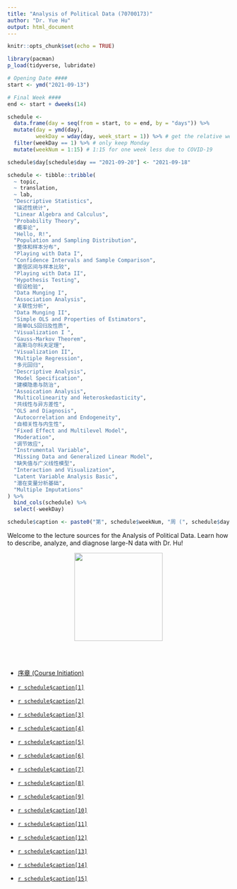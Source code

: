 ```yaml
---
title: "Analysis of Political Data (70700173)"
author: "Dr. Yue Hu"
output: html_document
---
```


```r
knitr::opts_chunk$set(echo = TRUE)
```

```r
library(pacman)
p_load(tidyverse, lubridate)

# Opening Date ####
start <- ymd("2021-09-13")

# Final Week ####
end <- start + dweeks(14) 

schedule <-
  data.frame(day = seq(from = start, to = end, by = "days")) %>%
  mutate(day = ymd(day),
         weekDay = wday(day, week_start = 1)) %>% # get the relative week number
  filter(weekDay == 1) %>% # only keep Monday
  mutate(weekNum = 1:15) # 1:15 for one week less due to COVID-19

schedule$day[schedule$day == "2021-09-20"] <- "2021-09-18"

schedule <- tibble::tribble(
  ~ topic,
  ~ translation,
  ~ lab,
  "Descriptive Statistics",
  "描述性统计",
  "Linear Algebra and Calculus",
  "Probability Theory",
  "概率论",
  "Hello, R!",
  "Population and Sampling Distribution",
  "整体和样本分布",
  "Playing with Data I",
  "Confidence Intervals and Sample Comparison",
  "置信区间与样本比较",
  "Playing with Data II",
  "Hypothesis Testing",
  "假设检验",
  "Data Munging I",
  "Association Analysis",
  "关联性分析",
  "Data Munging II",
  "Simple OLS and Properties of Estimators",
  "简单OLS回归及性质",
  "Visualization I ",
  "Gauss-Markov Theorem",
  "高斯马尔科夫定理",
  "Visualization II",
  "Multiple Regression",
  "多元回归",
  "Descriptive Analysis",
  "Model Specification",
  "建模隐患与防治",
  "Assoication Analysis",
  "Multicolinearity and Heteroskedasticity",
  "共线性与异方差性",
  "OLS and Diagnosis",
  "Autocorrelation and Endogeneity",
  "自相关性与内生性",
  "Fixed Effect and Multilevel Model",
  "Moderation",
  "调节效应",
  "Instrumental Variable",
  "Missing Data and Generalized Linear Model",
  "缺失值与广义线性模型",
  "Interaction and Visualization",
  "Latent Variable Analysis Basic",
  "潜在变量分析基础",
  "Multiple Imputations"
) %>% 
  bind_cols(schedule) %>% 
  select(-weekDay)

schedule$caption <- paste0("第", schedule$weekNum, "周 (", schedule$day, "): ", schedule$translation, " (", schedule$topic, ")")
```

Welcome to the lecture sources for the Analysis of Political Data.
Learn how to describe, analyze, and diagnose large-N data with Dr. Hu!

<center><img src="images/goodluck.gif" height="200"/></center>

<br><br>


* <a href="/slides_gh/slides/courses/analysisOfPoliticalData/01_courseIntro.html">序章 (Course Initiation)</a>

* <a href="/slides_gh/slides/courses/analysisOfPoliticalData/02_descriptiveStats.html">`r schedule$caption[1]`</a>

* <a href="/slides_gh/slides/courses/analysisOfPoliticalData/03_probability.html">`r schedule$caption[2]`</a>

* <a href="/slides_gh/slides/courses/analysisOfPoliticalData/04_distribution.html">`r schedule$caption[3]`</a>

* <a href="/slides_gh/slides/courses/analysisOfPoliticalData/05_hypothesis.html">`r schedule$caption[4]`</a>

* <a href="/slides_gh/slides/courses/analysisOfPoliticalData/06_ciSample.html">`r schedule$caption[5]`</a>

* <a href="/slides_gh/slides/courses/analysisOfPoliticalData/07_association.html">`r schedule$caption[6]`</a>

* <a href="/slides_gh/slides/courses/analysisOfPoliticalData/08_simpleOLS.html">`r schedule$caption[7]`</a>

* <a href="/slides_gh/slides/courses/analysisOfPoliticalData/09_assumptions.html">`r schedule$caption[8]`</a>

* <a href="/slides_gh/slides/courses/analysisOfPoliticalData/10_multipleRegression.html">`r schedule$caption[9]`</a>

* <a href="/slides_gh/slides/courses/analysisOfPoliticalData/11_specification.html">`r schedule$caption[10]`</a>

* <a href="/slides_gh/slides/courses/analysisOfPoliticalData/12_multiHeter.html">`r schedule$caption[11]`</a>

* <a href="/slides_gh/slides/courses/analysisOfPoliticalData/13_autoEndo.html">`r schedule$caption[12]`</a>

* <a href="/slides_gh/slides/courses/analysisOfPoliticalData/14_moderation.html">`r schedule$caption[13]`</a>

* <a href="/slides_gh/slides/courses/analysisOfPoliticalData/15_logitMissing.html">`r schedule$caption[14]`</a>

* <a href="/slides_gh/slides/courses/governmentalBigData/03_latentVariableI.html">`r schedule$caption[15]`</a>
